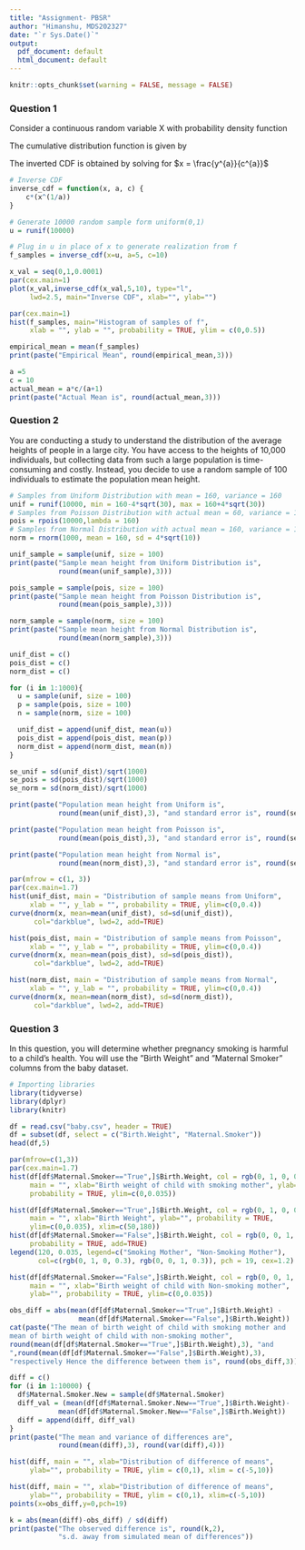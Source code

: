 ---
title: "Assignment- PBSR"
author: "Himanshu, MDS202327"
date: "`r Sys.Date()`"
output:
  pdf_document: default
  html_document: default
---

```{r setup, include=FALSE}
knitr::opts_chunk$set(warning = FALSE, message = FALSE) 
```

### Question 1
Consider a continuous random variable X with probability density function

```{=tex}
$$f(x) = \frac{ax^{a-1}}{c^{a}}; 0 \le x \le c$$
```

\flushleft{(i) Obtain the Cumulative Distribution function for the given pdf.}
The cumulative distribution function is given by

```{=tex}
\begin{align*}
F_{X}(x) &= \int_{-\infty}^{x} f_{X}(x)\ dx \\
         &= \int_{0}^{x} \frac{at^{a-1}}{c^{a}} dt \\
         &= \frac{a}{c^{a}}\int_{0}^{x} t^{a-1} dt \\
         &= \frac{a}{c^{a}}\left[\frac{t^{a}}{a}\right]_{0}^{x} \\
         &= \frac{a}{c^{a}}\left[\frac{x^{a}}{a}- 0\right] \\
         &= \frac{x^{a}}{c^{a}}
\end{align*}
```

\flushleft{(ii) Obtain the inverted CDF}
The inverted CDF is obtained by solving for $x = \frac{y^{a}}{c^{a}}$

```{=tex}
\begin{align*}
\frac{y^{a}}{c^{a}} &= x \\
y^{a} &= x\ c^{a} \\
y &= c\ x^{\frac{1}{a}}
\end{align*}
```

\flushleft{(iii) Write a function in R to generate a sample from the given distribution using the inverse transform method which takes in parameters a and c.}

```{r}
# Inverse CDF
inverse_cdf = function(x, a, c) {
    c*(x^(1/a))
}

# Generate 10000 random sample form uniform(0,1)
u = runif(10000)

# Plug in u in place of x to generate realization from f
f_samples = inverse_cdf(x=u, a=5, c=10)
```

\flushleft{(iv) Using R, plot the inverse CDF when a = 5 and c = 10 and determine the range of values with the least probability of being generated}

```{r}
x_val = seq(0,1,0.0001)
par(cex.main=1)
plot(x_val,inverse_cdf(x_val,5,10), type="l",
     lwd=2.5, main="Inverse CDF", xlab="", ylab="")
```

\flushleft{The range of values in the interval [0,4] has a probability of being generated \textasciitilde 1\%}

\flushleft{(v) Use the above function to draw a sample of size 1000 from the given distribution with parameter values a = 5 and c = 10}

```{r}
par(cex.main=1)
hist(f_samples, main="Histogram of samples of f",
     xlab = "", ylab = "", probability = TRUE, ylim = c(0,0.5))
```

\flushleft{(vi) Using R, check if the empirical mean is approximately equal to the theoretical mean.}

```{r}
empirical_mean = mean(f_samples)
print(paste("Empirical Mean", round(empirical_mean,3)))

a =5
c = 10
actual_mean = a*c/(a+1)
print(paste("Actual Mean is", round(actual_mean,3)))
```
\newpage
### Question 2
You are conducting a study to understand the distribution of the average heights of people in a
large city. You have access to the heights of 10,000 individuals, but collecting data from such a
large population is time-consuming and costly. Instead, you decide to use a random sample of 100
individuals to estimate the population mean height.

\flushleft{(i) Simulate the heights of 10,000 individuals in the city. Assume that the heights follow a) Uniform, b) Poisson, c) Normal distribution. Assume the mean and variance for each distribution is 160 cm and 160 cm2 respectively.}

```{r}
# Samples from Uniform Distribution with mean = 160, variance = 160
unif = runif(10000, min = 160-4*sqrt(30), max = 160+4*sqrt(30))
# Samples from Poisson Distribution with actual mean = 60, variance = 160
pois = rpois(10000,lambda = 160)
# Samples from Normal Distribution with actual mean = 160, variance = 160
norm = rnorm(1000, mean = 160, sd = 4*sqrt(10))
```

\flushleft{(ii) Randomly select 100 individuals from all three (a, b, c above) simulated population and calculate the sample mean height.}

```{r}
unif_sample = sample(unif, size = 100)
print(paste("Sample mean height from Uniform Distribution is",
            round(mean(unif_sample),3)))

pois_sample = sample(pois, size = 100)
print(paste("Sample mean height from Poisson Distribution is",
            round(mean(pois_sample),3)))

norm_sample = sample(norm, size = 100)
print(paste("Sample mean height from Normal Distribution is",
            round(mean(norm_sample),3)))
```

\flushleft{(iii) Repeat step 2 a large number of times (e.g., 1,000 or more) to create a distribution of sample means.}

```{r}
unif_dist = c()
pois_dist = c()
norm_dist = c()

for (i in 1:1000){
  u = sample(unif, size = 100)
  p = sample(pois, size = 100)
  n = sample(norm, size = 100)

  unif_dist = append(unif_dist, mean(u))
  pois_dist = append(pois_dist, mean(p))
  norm_dist = append(norm_dist, mean(n))
}
```

\flushleft{(iv) Calculate the population mean height and the standard error of the sample mean from the simulated data.}

```{r}
se_unif = sd(unif_dist)/sqrt(1000)
se_pois = sd(pois_dist)/sqrt(1000)
se_norm = sd(norm_dist)/sqrt(1000)

print(paste("Population mean height from Uniform is",
            round(mean(unif_dist),3), "and standard error is", round(se_unif,4)))

print(paste("Population mean height from Poisson is",
            round(mean(pois_dist),3), "and standard error is", round(se_pois,4)))

print(paste("Population mean height from Normal is",
            round(mean(norm_dist),3), "and standard error is", round(se_norm,4)))
```

\flushleft{(v) Plot a histogram of the distribution of sample means and overlay a normal density plot with mean and standard deviation calculated from previous question.}

```{r, fig.width=15, fig.height=5}
par(mfrow = c(1, 3))
par(cex.main=1.7)
hist(unif_dist, main = "Distribution of sample means from Uniform",
     xlab = "", y_lab = "", probability = TRUE, ylim=c(0,0.4))
curve(dnorm(x, mean=mean(unif_dist), sd=sd(unif_dist)),
      col="darkblue", lwd=2, add=TRUE)

hist(pois_dist, main = "Distribution of sample means from Poisson",
     xlab = "", y_lab = "", probability = TRUE, ylim=c(0,0.4))
curve(dnorm(x, mean=mean(pois_dist), sd=sd(pois_dist)),
      col="darkblue", lwd=2, add=TRUE)

hist(norm_dist, main = "Distribution of sample means from Normal",
     xlab = "", y_lab = "", probability = TRUE, ylim=c(0,0.4))
curve(dnorm(x, mean=mean(norm_dist), sd=sd(norm_dist)),
      col="darkblue", lwd=2, add=TRUE)
```

\flushleft{(vi) Discuss your findings and any insights regarding the sample mean distribution
compared to the population distribution.}

\flushleft{
Although the population distribution followed Uniform, Poisson and Normal with mean = 160 and variance = 160 but the sample mean distribution seems to fit right like a Normal Distribution with mean \textasciitilde 160 and standard deviation \textasciitilde 1.25}

\newpage

### Question 3
In this question, you will determine whether pregnancy smoking is harmful to a child’s health. You
will use the ”Birth Weight” and ”Maternal Smoker” columns from the baby dataset.

\flushleft{(i) Plot overlaying histograms of birth weights of babies born to non-smoking mothers and smoking mothers. Write down your observations about the mean of each distribution.}

```{r, results='hide', include=FALSE}
# Importing libraries
library(tidyverse)
library(dplyr)
library(knitr)
```

```{r, include=FALSE}
df = read.csv("baby.csv", header = TRUE)
df = subset(df, select = c("Birth.Weight", "Maternal.Smoker"))
head(df,5)
```

```{r, fig.width=15, fig.height=5}
par(mfrow=c(1,3))
par(cex.main=1.7)
hist(df[df$Maternal.Smoker=="True",]$Birth.Weight, col = rgb(0, 1, 0, 0.15),
     main = "", xlab="Birth weight of child with smoking mother", ylab="",
     probability = TRUE, ylim=c(0,0.035))

hist(df[df$Maternal.Smoker=="True",]$Birth.Weight, col = rgb(0, 1, 0, 0.15),
     main = "", xlab="Birth Weight", ylab="", probability = TRUE,
     ylim=c(0,0.035), xlim=c(50,180))
hist(df[df$Maternal.Smoker=="False",]$Birth.Weight, col = rgb(0, 0, 1, 0.15),
     probability = TRUE, add=TRUE)
legend(120, 0.035, legend=c("Smoking Mother", "Non-Smoking Mother"),
       col=c(rgb(0, 1, 0, 0.3), rgb(0, 0, 1, 0.3)), pch = 19, cex=1.2)

hist(df[df$Maternal.Smoker=="False",]$Birth.Weight, col = rgb(0, 0, 1, 0.15),
     main = "", xlab="Birth weight of child with Non-smoking mother",
     ylab="", probability = TRUE, ylim=c(0,0.035))
```

\flushleft{The mean of birth weight of child with smoking mother seems to be a bit less than the mean of birth weight of child with non-smoking mother as can be seen in the histogram of both.}

\flushleft{(ii) Find the difference between the average weight of the smoking group and the average weight of the non-smoking group. This is the observed difference.}

```{r}
obs_diff = abs(mean(df[df$Maternal.Smoker=="True",]$Birth.Weight) -
                 mean(df[df$Maternal.Smoker=="False",]$Birth.Weight))
cat(paste("The mean of birth weight of child with smoking mother and 
mean of birth weight of child with non-smoking mother",
round(mean(df[df$Maternal.Smoker=="True",]$Birth.Weight),3), "and
",round(mean(df[df$Maternal.Smoker=="False",]$Birth.Weight),3),
"respectively Hence the difference between them is", round(obs_diff,3)))
```
\newpage
\flushleft{The mean of birth weight of child with smoking mother and mean of birth weight of child with non-smoking mother is 113.8192 and 123.0853 respectively, hence the difference between them is 9.2661}

\flushleft{(iii) If there were no difference between the two distributions in the underlying population, then whether a birth weight has the label True or False with respect to maternal smoking should make no difference to the average. The idea, then, is to randomly shuffle all the labels among the mothers. This process is called random permutation. Using this idea, shuffle the labels and find the difference you found in (ii) for this new labelling. Repeat this step a large number of times (1,000 or more), calculate the mean and variance of the differences, and plot a histogram.}

```{r}
diff = c()
for (i in 1:10000) {
  df$Maternal.Smoker.New = sample(df$Maternal.Smoker)
  diff_val = (mean(df[df$Maternal.Smoker.New=="True",]$Birth.Weight)-
            mean(df[df$Maternal.Smoker.New=="False",]$Birth.Weight))
  diff = append(diff, diff_val)
}
print(paste("The mean and variance of differences are",
            round(mean(diff),3), round(var(diff),4)))
```

```{r}
hist(diff, main = "", xlab="Distribution of difference of means",
     ylab="", probability = TRUE, ylim = c(0,1), xlim = c(-5,10))
```

\flushleft{(iv)Plot the observed difference you obtained in (ii) and overlay this point to the histogram mentioned in (iii).}

```{r}
hist(diff, main = "", xlab="Distribution of difference of means",
     ylab="", probability = TRUE, ylim = c(0,1), xlim=c(-5,10))
points(x=obs_diff,y=0,pch=19)
```

\flushleft{(v) Calculate how many standard deviations the observed difference is from the mean of the simulated variables. What conclusions can you draw from this?}

```{r}
k = abs(mean(diff)-obs_diff) / sd(diff)
print(paste("The observed difference is", round(k,2),
            "s.d. away from simulated mean of differences"))
```

```{=tex}
Using the Chebychev's Inequality, that says, for any $k > 0$ we have $$P(|X-\mu| \geq k \sigma) \leq \frac{1}{k^{2}}$$ Since, we got k = 8, from Chebychev's Inequality, we get $P(|X-\mu| \geq 8 \sigma) \leq \frac{1}{8^{2}} = 0.015625$. This means that the probability to observe a value as large as 9.2661 is less than 1.56 \%.
```
